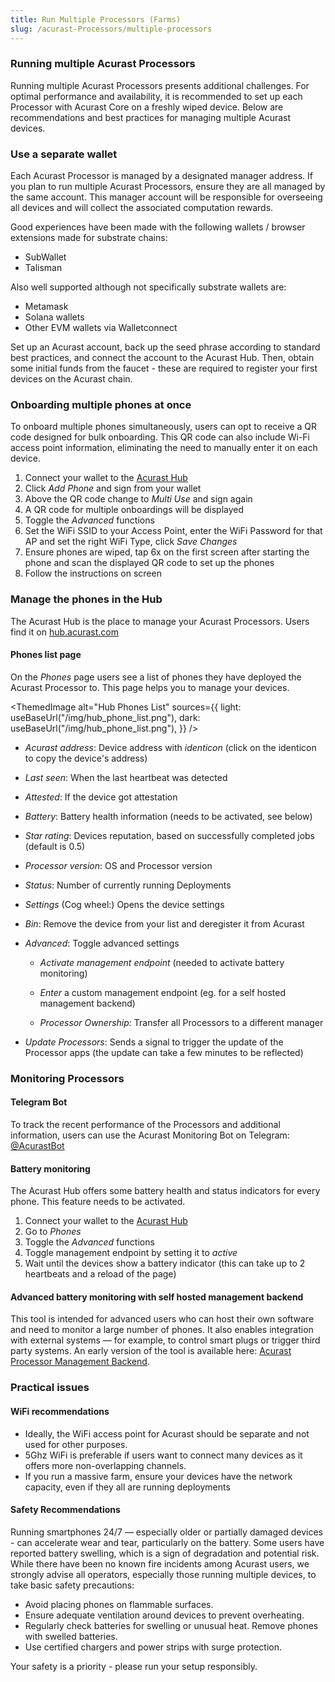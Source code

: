```yaml
---
title: Run Multiple Processors (Farms)
slug: /acurast-Processors/multiple-processors
---
```



### Running multiple Acurast Processors

Running multiple Acurast Processors presents additional challenges. For optimal performance and availability, it is recommended to set up each Processor with Acurast Core on a freshly wiped device. Below are recommendations and best practices for managing multiple Acurast devices.

### Use a separate wallet

Each Acurast Processor is managed by a designated manager address. If you plan to run multiple Acurast Processors, ensure they are all managed by the same account. This manager account will be responsible for overseeing all devices and will collect the associated computation rewards.

Good experiences have been made with the following wallets / browser extensions made for substrate chains:

- SubWallet
- Talisman

Also well supported although not specifically substrate wallets are:

- Metamask
- Solana wallets
- Other EVM wallets via Walletconnect

Set up an Acurast account, back up the seed phrase according to standard best practices, and connect the account to the Acurast Hub. Then, obtain some initial funds from the faucet - these are required to register your first devices on the Acurast chain.

### Onboarding multiple phones at once

To onboard multiple phones simultaneously, users can opt to receive a QR code designed for bulk onboarding. This QR code can also include Wi-Fi access point information, eliminating the need to manually enter it on each device.

1. Connect your wallet to the [Acurast Hub](https://hub.acurast.com)
2. Click _Add Phone_ and sign from your wallet
3. Above the QR code change to _Multi Use_ and sign again
4. A QR code for multiple onboardings will be displayed
5. Toggle the _Advanced_ functions
6. Set the WiFi SSID to your Access Point, enter the WiFi Password for that AP and set the right WiFi Type, click _Save Changes_
7. Ensure phones are wiped, tap 6x on the first screen after starting the phone and scan the displayed QR code to set up the phones
8. Follow the instructions on screen

### Manage the phones in the Hub

The Acurast Hub is the place to manage your Acurast Processors. Users find it on [hub.acurast.com](https://hub.acurast.com)

#### Phones list page

On the _Phones_ page users see a list of phones they have deployed the Acurast Processor to. This page helps you to manage your devices.

<ThemedImage
  alt="Hub Phones List"
  sources={{
    light: useBaseUrl("/img/hub_phone_list.png"),
    dark: useBaseUrl("/img/hub_phone_list.png"),
  }}
/>

- _Acurast address_: Device address with _identicon_ (click on the identicon to copy the device's address)
- _Last seen_: When the last heartbeat was detected
- _Attested_: If the device got attestation
- _Battery_: Battery health information (needs to be activated, see below)
- _Star rating_: Devices reputation, based on successfully completed jobs (default is 0.5)
- _Processor version_: OS and Processor version
- _Status_: Number of currently running Deployments

- _Settings_ (Cog wheel:) Opens the device settings
- _Bin_: Remove the device from your list and deregister it from Acurast

- _Advanced_: Toggle advanced settings

  - _Activate management endpoint_ (needed to activate battery monitoring)
  - _Enter_ a custom management endpoint (eg. for a self hosted management backend)

  - _Processor Ownership:_ Transfer all Processors to a different manager

- _Update Processors_: Sends a signal to trigger the update of the Processor apps (the update can take a few minutes to be reflected)

### Monitoring Processors

#### Telegram Bot

To track the recent performance of the Processors and additional information, users can use the Acurast Monitoring Bot on Telegram: [@AcurastBot](https://t.me/AcurastBot)

#### Battery monitoring

The Acurast Hub offers some battery health and status indicators for every phone. This feature needs to be activated.

1. Connect your wallet to the [Acurast Hub](https://hub.acurast.com)
2. Go to _Phones_
3. Toggle the _Advanced_ functions
4. Toggle management endpoint by setting it to _active_
5. Wait until the devices show a battery indicator (this can take up to 2 heartbeats and a reload of the page)

#### Advanced battery monitoring with self hosted management backend

This tool is intended for advanced users who can host their own software and need to monitor a large number of phones. It also enables integration with external systems — for example, to control smart plugs or trigger third party systems. An early version of the tool is available here: [Acurast Processor Management Backend](https://github.com/Acurast/acurast-Processor-management-backend).

### Practical issues

#### WiFi recommendations

- Ideally, the WiFi access point for Acurast should be separate and not used for other purposes.
- 5Ghz WiFi is preferable if users want to connect many devices as it offers more non-overlapping channels.
- If you run a massive farm, ensure your devices have the network capacity, even if they all are running deployments

#### Safety Recommendations

Running smartphones 24/7 — especially older or partially damaged devices - can accelerate wear and tear, particularly on the battery. Some users have reported battery swelling, which is a sign of degradation and potential risk. While there have been no known fire incidents among Acurast users, we strongly advise all operators, especially those running multiple devices, to take basic safety precautions:

- Avoid placing phones on flammable surfaces.
- Ensure adequate ventilation around devices to prevent overheating.
- Regularly check batteries for swelling or unusual heat. Remove phones with swelled batteries.
- Use certified chargers and power strips with surge protection.

Your safety is a priority - please run your setup responsibly.
